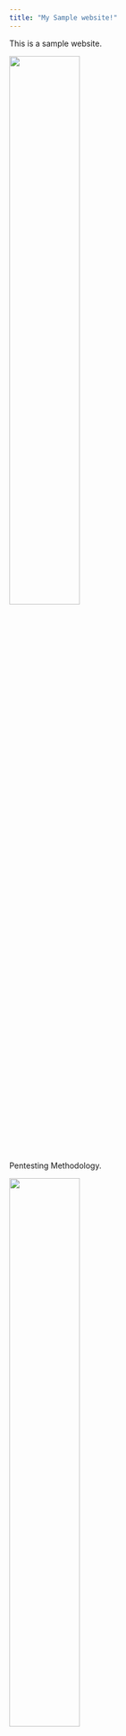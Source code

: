 ```yaml
---
title: "My Sample website!"
---
```


This is a sample website.

<img src="files/1.jpg" style="width:50%">

Pentesting Methodology.

<img src="files/2.png" style="width:50%">
